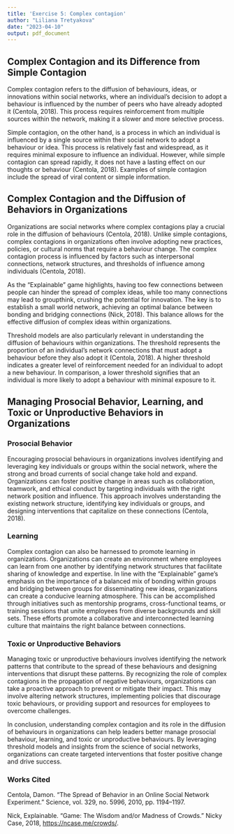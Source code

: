 ```yaml
---
title: 'Exercise 5: Complex contagion'
author: "Liliana Tretyakova"
date: "2023-04-10"
output: pdf_document
---
```


## Complex Contagion and its Difference from Simple Contagion

Complex contagion refers to the diffusion of behaviours, ideas, or innovations within social networks, where an individual's decision to adopt a behaviour is influenced by the number of peers who have already adopted it (Centola, 2018). This process requires reinforcement from multiple sources within the network, making it a slower and more selective process. 

Simple contagion, on the other hand, is a process in which an individual is influenced by a single source within their social network to adopt a behaviour or idea. This process is relatively fast and widespread, as it requires minimal exposure to influence an individual. However, while simple contagion can spread rapidly, it does not have a lasting effect on our thoughts or behaviour (Centola, 2018). Examples of simple contagion include the spread of viral content or simple information.


## Complex Contagion and the Diffusion of Behaviors in Organizations

Organizations are social networks where complex contagions play a crucial role in the diffusion of behaviours (Centola, 2018). Unlike simple contagions, complex contagions in organizations often involve adopting new practices, policies, or cultural norms that require a behaviour change. The complex contagion process is influenced by factors such as interpersonal connections, network structures, and thresholds of influence among individuals (Centola, 2018).

As the "Explainable" game highlights, having too few connections between people can hinder the spread of complex ideas, while too many connections may lead to groupthink, crushing the potential for innovation. The key is to establish a small world network, achieving an optimal balance between bonding and bridging connections (Nick, 2018). This balance allows for the effective diffusion of complex ideas within organizations.

Threshold models are also particularly relevant in understanding the diffusion of behaviours within organizations. The threshold represents the proportion of an individual's network connections that must adopt a behaviour before they also adopt it (Centola, 2018). A higher threshold indicates a greater level of reinforcement needed for an individual to adopt a new behaviour. In comparison, a lower threshold signifies that an individual is more likely to adopt a behaviour with minimal exposure to it.


## Managing Prosocial Behavior, Learning, and Toxic or Unproductive Behaviors in Organizations

### Prosocial Behavior

Encouraging prosocial behaviours in organizations involves identifying and leveraging key individuals or groups within the social network, where the strong and broad currents of social change take hold and expand. Organizations can foster positive change in areas such as collaboration, teamwork, and ethical conduct by targeting individuals with the right network position and influence. This approach involves understanding the existing network structure, identifying key individuals or groups, and designing interventions that capitalize on these connections (Centola, 2018).

### Learning

Complex contagion can also be harnessed to promote learning in organizations. Organizations can create an environment where employees can learn from one another by identifying network structures that facilitate sharing of knowledge and expertise. In line with the "Explainable" game's emphasis on the importance of a balanced mix of bonding within groups and bridging between groups for disseminating new ideas, organizations can create a conducive learning atmosphere. This can be accomplished through initiatives such as mentorship programs, cross-functional teams, or training sessions that unite employees from diverse backgrounds and skill sets. These efforts promote a collaborative and interconnected learning culture that maintains the right balance between connections.

### Toxic or Unproductive Behaviors

Managing toxic or unproductive behaviours involves identifying the network patterns that contribute to the spread of these behaviours and designing interventions that disrupt these patterns. By recognizing the role of complex contagions in the propagation of negative behaviours, organizations can take a proactive approach to prevent or mitigate their impact. This may involve altering network structures, implementing policies that discourage toxic behaviours, or providing support and resources for employees to overcome challenges.


In conclusion, understanding complex contagion and its role in the diffusion of behaviours in organizations can help leaders better manage prosocial behaviour, learning, and toxic or unproductive behaviours. By leveraging threshold models and insights from the science of social networks, organizations can create targeted interventions that foster positive change and drive success.



### Works Cited

Centola, Damon. "The Spread of Behavior in an Online Social Network Experiment." Science, vol. 329, no. 5996, 2010, pp. 1194–1197.

Nick, Explainable. "Game: The Wisdom and/or Madness of Crowds." Nicky Case, 2018, <https://ncase.me/crowds/>.
